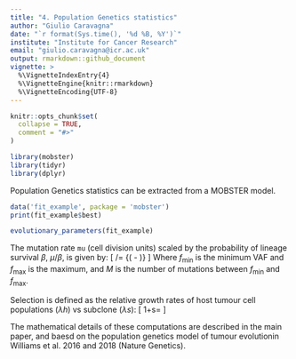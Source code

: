 ```yaml
---
title: "4. Population Genetics statistics"
author: "Giulio Caravagna"
date: "`r format(Sys.time(), '%d %B, %Y')`"
institute: "Institute for Cancer Research"
email: "giulio.caravagna@icr.ac.uk"
output: rmarkdown::github_document
vignette: >
  %\VignetteIndexEntry{4}
  %\VignetteEngine{knitr::rmarkdown}
  %\VignetteEncoding{UTF-8}
---
```


```r
knitr::opts_chunk$set(
  collapse = TRUE,
  comment = "#>"
)
```


```r
library(mobster)
library(tidyr)
library(dplyr)
```

Population Genetics statistics can be extracted from a MOBSTER model. 

```r
data('fit_example', package = 'mobster')
print(fit_example$best)

evolutionary_parameters(fit_example)
```

The mutation rate `mu` (cell division units) scaled by the probability of lineage survival $\beta$, $\mu/\beta$, is given by:
\[
\mu/\beta = \dfrac{M} {(\frac{1}{f_\text{min}} - \frac{1}{f_\text{max}})}
\]
Where $f_\text{min}$ is the minimum VAF and $f_\text{max}$ is the maximum, and
$M$ is the number of mutations between $f_\text{min}$ and $f_\text{max}$.

Selection is defined as the relative growth rates of host tumour cell populations ($\lambda h$) vs subclone ($\lambda s$):
\[
1+s= \dfrac{\lambda h}{ \lambda s}
\]

The mathematical details of these computations are described in the main paper, and baesd on the population genetics model of tumour evolutionin Williams et al. 2016 and 2018 (Nature Genetics).

